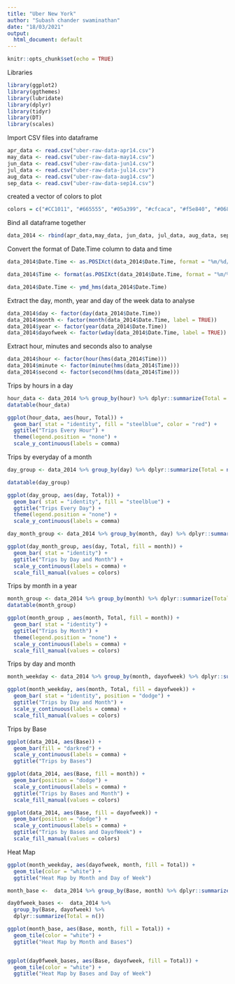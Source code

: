 ---
title: "Uber New York"
author: "Subash chander swaminathan"
date: "18/03/2021"
output:
  html_document: default
---

```{r setup, include=FALSE}
knitr::opts_chunk$set(echo = TRUE)
```
Libraries
```{r}
library(ggplot2)
library(ggthemes)
library(lubridate)
library(dplyr)
library(tidyr)
library(DT)
library(scales)
```
Import CSV files into dataframe
```{r}
apr_data <- read.csv("uber-raw-data-apr14.csv")
may_data <- read.csv("uber-raw-data-may14.csv")
jun_data <- read.csv("uber-raw-data-jun14.csv")
jul_data <- read.csv("uber-raw-data-jul14.csv")
aug_data <- read.csv("uber-raw-data-aug14.csv")
sep_data <- read.csv("uber-raw-data-sep14.csv")
```
created a vector of colors to plot
```{r}
colors = c("#CC1011", "#665555", "#05a399", "#cfcaca", "#f5e840", "#0683c9", "#e075b0")
```
Bind all dataframe together
```{r}
data_2014 <- rbind(apr_data,may_data, jun_data, jul_data, aug_data, sep_data)
```
Convert the format of Date.Time column to data and time
```{r}
data_2014$Date.Time <- as.POSIXct(data_2014$Date.Time, format = "%m/%d/%Y %H:%M:%S")
```

```{r}
data_2014$Time <- format(as.POSIXct(data_2014$Date.Time, format = "%m/%d/%Y %H:%M:%S"), format="%H:%M:%S")
```

```{r}
data_2014$Date.Time <- ymd_hms(data_2014$Date.Time)
```
Extract the day, month, year and day of the week data to analyse
```{r}
data_2014$day <- factor(day(data_2014$Date.Time))
data_2014$month <- factor(month(data_2014$Date.Time, label = TRUE))
data_2014$year <- factor(year(data_2014$Date.Time))
data_2014$dayofweek <- factor(wday(data_2014$Date.Time, label = TRUE))
```
Extract hour, minutes and seconds also to analyse
```{r}
data_2014$hour <- factor(hour(hms(data_2014$Time)))
data_2014$minute <- factor(minute(hms(data_2014$Time)))
data_2014$second <- factor(second(hms(data_2014$Time)))
```
Trips by hours in a day
```{r}
hour_data <- data_2014 %>% group_by(hour) %>% dplyr::summarize(Total = n())
datatable(hour_data)

ggplot(hour_data, aes(hour, Total)) + 
  geom_bar( stat = "identity", fill = "steelblue", color = "red") +
  ggtitle("Trips Every Hour") +
  theme(legend.position = "none") +
  scale_y_continuous(labels = comma)
```
Trips by everyday of a month
```{r}
day_group <- data_2014 %>% group_by(day) %>% dplyr::summarize(Total = n()) 

datatable(day_group)

ggplot(day_group, aes(day, Total)) + 
  geom_bar( stat = "identity", fill = "steelblue") +
  ggtitle("Trips Every Day") +
  theme(legend.position = "none") +
  scale_y_continuous(labels = comma)

day_month_group <- data_2014 %>% group_by(month, day) %>% dplyr::summarize(Total = n())

ggplot(day_month_group, aes(day, Total, fill = month)) + 
  geom_bar( stat = "identity") +
  ggtitle("Trips by Day and Month") +
  scale_y_continuous(labels = comma) +
  scale_fill_manual(values = colors)
```
Trips by month in a year
```{r}
month_group <- data_2014 %>% group_by(month) %>% dplyr::summarize(Total = n()) 
datatable(month_group)

ggplot(month_group , aes(month, Total, fill = month)) + 
  geom_bar( stat = "identity") +
  ggtitle("Trips by Month") +
  theme(legend.position = "none") +
  scale_y_continuous(labels = comma) +
  scale_fill_manual(values = colors)
```
Trips by day and month
```{r}
month_weekday <- data_2014 %>% group_by(month, dayofweek) %>% dplyr::summarize(Total = n())

ggplot(month_weekday, aes(month, Total, fill = dayofweek)) + 
  geom_bar( stat = "identity", position = "dodge") +
  ggtitle("Trips by Day and Month") +
  scale_y_continuous(labels = comma) +
  scale_fill_manual(values = colors)
```
Trips by Base
```{r}
ggplot(data_2014, aes(Base)) + 
  geom_bar(fill = "darkred") +
  scale_y_continuous(labels = comma) +
  ggtitle("Trips by Bases")

ggplot(data_2014, aes(Base, fill = month)) + 
  geom_bar(position = "dodge") +
  scale_y_continuous(labels = comma) +
  ggtitle("Trips by Bases and Month") +
  scale_fill_manual(values = colors)

ggplot(data_2014, aes(Base, fill = dayofweek)) + 
  geom_bar(position = "dodge") +
  scale_y_continuous(labels = comma) +
  ggtitle("Trips by Bases and DayofWeek") +
  scale_fill_manual(values = colors)
```
Heat Map

```{r}
ggplot(month_weekday, aes(dayofweek, month, fill = Total)) +
  geom_tile(color = "white") +
  ggtitle("Heat Map by Month and Day of Week")

month_base <-  data_2014 %>% group_by(Base, month) %>% dplyr::summarize(Total = n()) 

day0fweek_bases <-  data_2014 %>%
  group_by(Base, dayofweek) %>%
  dplyr::summarize(Total = n()) 

ggplot(month_base, aes(Base, month, fill = Total)) +
  geom_tile(color = "white") +
  ggtitle("Heat Map by Month and Bases")


ggplot(day0fweek_bases, aes(Base, dayofweek, fill = Total)) +
  geom_tile(color = "white") +
  ggtitle("Heat Map by Bases and Day of Week")

```


